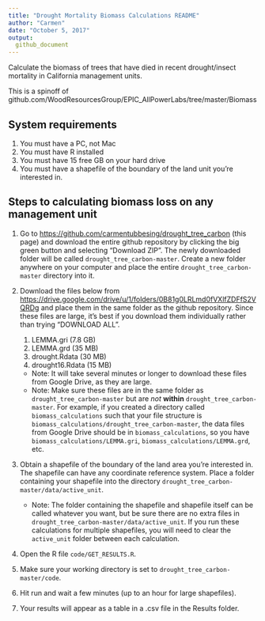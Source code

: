 ```yaml
---
title: "Drought Mortality Biomass Calculations README"
author: "Carmen"
date: "October 5, 2017"
output: 
  github_document
---
```


Calculate the biomass of trees that have died in recent drought/insect mortality in California management units.

This is a spinoff of github.com/WoodResourcesGroup/EPIC_AllPowerLabs/tree/master/Biomass

## System requirements

1. You must have a PC, not Mac
2. You must have R installed
3. You must have 15 free GB on your hard drive 
4. You must have a shapefile of the boundary of the land unit you're interested in.

## Steps to calculating biomass loss on any management unit

1.  Go to <https://github.com/carmentubbesing/drought_tree_carbon> (this page) and download the entire github repository by clicking the big green button and selecting "Download ZIP". The newly downloaded folder will be called `drought_tree_carbon-master`. Create a new folder anywhere on your computer and place the entire `drought_tree_carbon-master` directory into it. 

2.  Download the files below from <https://drive.google.com/drive/u/1/folders/0B81g0LRLmd0fVXlfZDFfS2VQRDg> and place them in the same folder as the github repository. Since  these files are large, it's best if you download them individually rather than trying "DOWNLOAD ALL".
    1.  LEMMA.gri (7.8 GB)
    2.  LEMMA.grd (35 MB)
    3.  drought.Rdata (30 MB)
    4.  drought16.Rdata (15 MB)

    -   Note: It will take several minutes or longer to download these files from Google Drive, as they are large.
    -   Note: Make sure these files are in the same folder as `drought_tree_carbon-master` but are *not* **within** `drought_tree_carbon-master`. For example, if you created a directory called `biomass_calculations` such that your file structure is `biomass_calculations/drought_tree_carbon-master`, the data files from Google Drive should be in `biomass_calculations`, so you have `biomass_calculations/LEMMA.gri`, `biomass_calculations/LEMMA.grd`, etc.

4.  Obtain a shapefile of the boundary of the land area you're interested in. The shapefile can have any coordinate reference system. Place a folder containing your shapefile into the directory `drought_tree_carbon-master/data/active_unit`.
    -   Note: The folder containing the shapefile and shapefile itself can be called whatever you want, but be sure there are no extra files in `drought_tree_carbon-master/data/active_unit`. If you run these calculations for multiple shapefiles, you will need to clear the `active_unit` folder between each calculation.

5.  Open the R file `code/GET_RESULTS.R`. 

6.  Make sure your working directory is set to `drought_tree_carbon-master/code`.

7.  Hit run and wait a few minutes (up to an hour for large shapefiles).

8.  Your results will appear as a table in a .csv file in the Results folder.
